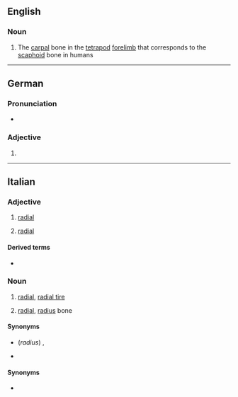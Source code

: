 ==English==

===Noun===
{{en-noun|radialia}}

# The [[carpal]] bone in the [[tetrapod]] [[forelimb]] that corresponds to the [[scaphoid]] bone in humans

----

==German==

===Pronunciation===
* {{audio|de|De-radiale.ogg|Audio}}

===Adjective===
{{head|de|adjective form}}

# {{de-adj form of|radial}}

----

==Italian==

===Adjective===
{{it-adj}}

# {{lb|it|biology|geometry|physics}} [[radial]]
# {{lb|it|skeleton}} [[radial]]

====Derived terms====
* {{l|it|radialmente}}

===Noun===
{{it-noun|m}}

# [[radial]], [[radial tire]]
# {{lb|it|skeleton}} [[radial]], [[radius]] bone

====Synonyms====
* (''radius'') {{l|it|radio}}, {{l|it|osso radiale}}

{{it-noun|f}}

* {{lb|it|geometry}} {{l|it|radial line}}

====Synonyms====
* {{l|it|linea radiale}}